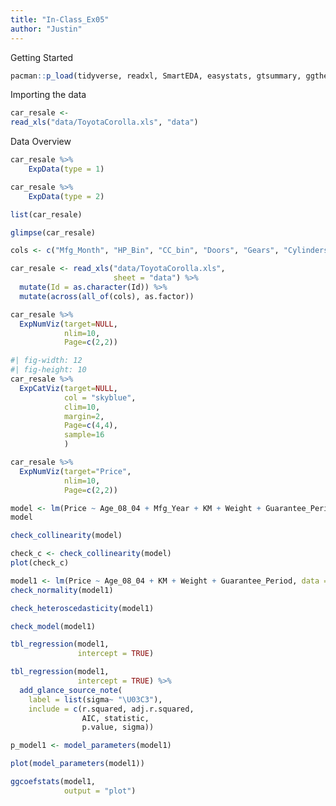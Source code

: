 ```yaml
---
title: "In-Class_Ex05"
author: "Justin"
---
```


Getting Started

```r
pacman::p_load(tidyverse, readxl, SmartEDA, easystats, gtsummary, ggthemes, ggstatsplot)
```

Importing the data

```r
car_resale <- 
read_xls("data/ToyotaCorolla.xls", "data")
```

Data Overview

```r
car_resale %>%
    ExpData(type = 1)

car_resale %>%
    ExpData(type = 2)
```

```r
list(car_resale)
```

```r
glimpse(car_resale)
```

```r
cols <- c("Mfg_Month", "HP_Bin", "CC_bin", "Doors", "Gears", "Cylinders", "Fuel_Type", "Color", "Met_Color", "Automatic", "Mfr_Guarantee", "BOVAG_Guarantee", "ABS", "Airbag_1", "Airbag_2", "Airco", "Automatic_airco", "Boardcomputer", "CD_Player", "Central_Lock", "Powered_Windows", "Power_Steering", "Radio", "Mistlamps", "Sport_Model", "Backseat_Divider", "Metallic_Rim", "Radio_cassette", "Tow_Bar")

car_resale <- read_xls("data/ToyotaCorolla.xls",
                       sheet = "data") %>%
  mutate(Id = as.character(Id)) %>%
  mutate(across(all_of(cols), as.factor))
```

```r
car_resale %>%
  ExpNumViz(target=NULL,
            nlim=10,
            Page=c(2,2))
```
```r
#| fig-width: 12
#| fig-height: 10
car_resale %>%
  ExpCatViz(target=NULL,
            col = "skyblue",
            clim=10,
            margin=2,
            Page=c(4,4),
            sample=16
            )
```


```r
car_resale %>%
  ExpNumViz(target="Price",
            nlim=10,
            Page=c(2,2))
```

```r
model <- lm(Price ~ Age_08_04 + Mfg_Year + KM + Weight + Guarantee_Period, data = car_resale)
model
```

```r
check_collinearity(model)

```

```r
check_c <- check_collinearity(model)
plot(check_c)
```
```r
model1 <- lm(Price ~ Age_08_04 + KM + Weight + Guarantee_Period, data = car_resale)
check_normality(model1)
```
```r
check_heteroscedasticity(model1)
```
```r
check_model(model1)
```

```r
tbl_regression(model1,
               intercept = TRUE)
```

```r
tbl_regression(model1,
               intercept = TRUE) %>%
  add_glance_source_note(
    label = list(sigma~ "\U03C3"),
    include = c(r.squared, adj.r.squared,
                AIC, statistic,
                p.value, sigma))
```

```r
p_model1 <- model_parameters(model1)
```

```r
plot(model_parameters(model1))
```

```r
ggcoefstats(model1,
            output = "plot")
```

